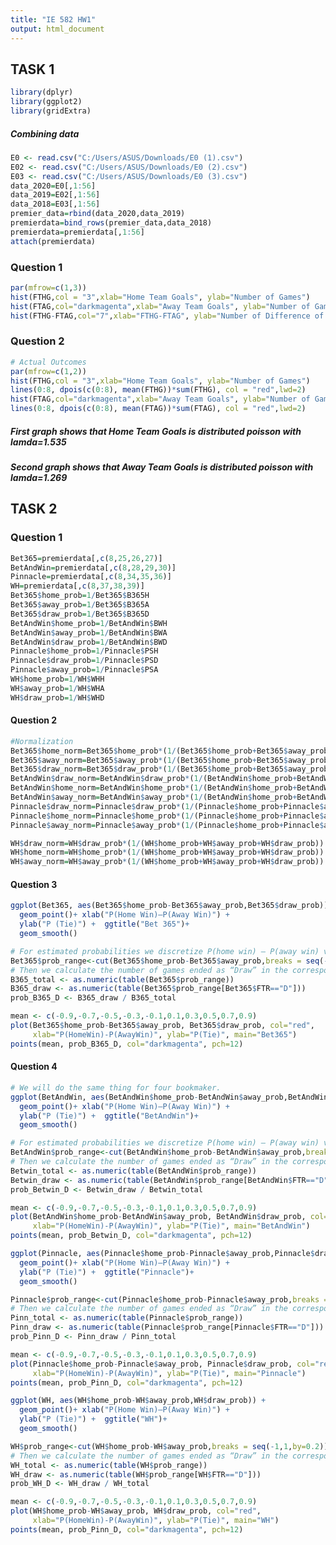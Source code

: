 ```yaml
---
title: "IE 582 HW1"
output: html_document
---
```


## TASK 1 
```r
library(dplyr)
library(ggplot2)
library(gridExtra)
```

##### Combining data

```r
E0 <- read.csv("C:/Users/ASUS/Downloads/E0 (1).csv")
E02 <- read.csv("C:/Users/ASUS/Downloads/E0 (2).csv")
E03 <- read.csv("C:/Users/ASUS/Downloads/E0 (3).csv")
data_2020=E0[,1:56]
data_2019=E02[,1:56]
data_2018=E03[,1:56]
premier_data=rbind(data_2020,data_2019)
premierdata=bind_rows(premier_data,data_2018)
premierdata=premierdata[,1:56]
attach(premierdata)
```

### Question 1

```r
par(mfrow=c(1,3))  
hist(FTHG,col = "3",xlab="Home Team Goals", ylab="Number of Games")
hist(FTAG,col="darkmagenta",xlab="Away Team Goals", ylab="Number of Games")
hist(FTHG-FTAG,col="7",xlab="FTHG-FTAG", ylab="Number of Difference of Teams")

```

### Question 2
```r
# Actual Outcomes 
par(mfrow=c(1,2))
hist(FTHG,col = "3",xlab="Home Team Goals", ylab="Number of Games")
lines(0:8, dpois(c(0:8), mean(FTHG))*sum(FTHG), col = "red",lwd=2)
hist(FTAG,col="darkmagenta",xlab="Away Team Goals", ylab="Number of Games")
lines(0:8, dpois(c(0:8), mean(FTAG))*sum(FTAG), col = "red",lwd=2)
```

##### First graph shows that Home Team Goals is distributed poisson with lamda=1.535
##### Second graph shows that Away Team Goals is distributed poisson with lamda=1.269

## TASK 2
### Question 1
```r
Bet365=premierdata[,c(8,25,26,27)]
BetAndWin=premierdata[,c(8,28,29,30)]
Pinnacle=premierdata[,c(8,34,35,36)]
WH=premierdata[,c(8,37,38,39)]
Bet365$home_prob=1/Bet365$B365H
Bet365$away_prob=1/Bet365$B365A
Bet365$draw_prob=1/Bet365$B365D
BetAndWin$home_prob=1/BetAndWin$BWH
BetAndWin$away_prob=1/BetAndWin$BWA
BetAndWin$draw_prob=1/BetAndWin$BWD
Pinnacle$home_prob=1/Pinnacle$PSH
Pinnacle$draw_prob=1/Pinnacle$PSD
Pinnacle$away_prob=1/Pinnacle$PSA
WH$home_prob=1/WH$WHH
WH$away_prob=1/WH$WHA
WH$draw_prob=1/WH$WHD

```

#### Question 2
```r
#Normalization
Bet365$home_norm=Bet365$home_prob*(1/(Bet365$home_prob+Bet365$away_prob+Bet365$draw_prob))
Bet365$away_norm=Bet365$away_prob*(1/(Bet365$home_prob+Bet365$away_prob+Bet365$draw_prob))
Bet365$draw_norm=Bet365$draw_prob*(1/(Bet365$home_prob+Bet365$away_prob+Bet365$draw_prob))
BetAndWin$draw_norm=BetAndWin$draw_prob*(1/(BetAndWin$home_prob+BetAndWin$away_prob+BetAndWin$draw_prob))
BetAndWin$home_norm=BetAndWin$home_prob*(1/(BetAndWin$home_prob+BetAndWin$away_prob+BetAndWin$draw_prob))
BetAndWin$away_norm=BetAndWin$away_prob*(1/(BetAndWin$home_prob+BetAndWin$away_prob+BetAndWin$draw_prob))
Pinnacle$draw_norm=Pinnacle$draw_prob*(1/(Pinnacle$home_prob+Pinnacle$away_prob+Pinnacle$draw_prob))
Pinnacle$home_norm=Pinnacle$home_prob*(1/(Pinnacle$home_prob+Pinnacle$away_prob+Pinnacle$draw_prob))
Pinnacle$away_norm=Pinnacle$away_prob*(1/(Pinnacle$home_prob+Pinnacle$away_prob+Pinnacle$draw_prob))

WH$draw_norm=WH$draw_prob*(1/(WH$home_prob+WH$away_prob+WH$draw_prob))
WH$home_norm=WH$home_prob*(1/(WH$home_prob+WH$away_prob+WH$draw_prob))
WH$away_norm=WH$away_prob*(1/(WH$home_prob+WH$away_prob+WH$draw_prob))

```

#### Question 3
```r

ggplot(Bet365, aes(Bet365$home_prob-Bet365$away_prob,Bet365$draw_prob)) + 
  geom_point()+ xlab("P(Home Win)–P(Away Win)") + 
  ylab("P (Tie)") +  ggtitle("Bet 365")+
  geom_smooth()

```

```r
# For estimated probabilities we discretize P(home win) – P(away win) values into bins (-1,-0.8], (-0.8, -0.6], …, (0.8,1]).
Bet365$prob_range<-cut(Bet365$home_prob-Bet365$away_prob,breaks = seq(-1,1,by=0.2))
# Then we calculate the number of games ended as “Draw” in the corresponding bin.
B365_total <- as.numeric(table(Bet365$prob_range))
B365_draw <- as.numeric(table(Bet365$prob_range[Bet365$FTR=="D"]))
prob_B365_D <- B365_draw / B365_total

mean <- c(-0.9,-0.7,-0.5,-0.3,-0.1,0.1,0.3,0.5,0.7,0.9)
plot(Bet365$home_prob-Bet365$away_prob, Bet365$draw_prob, col="red", 
     xlab="P(HomeWin)-P(AwayWin)", ylab="P(Tie)", main="Bet365")
points(mean, prob_B365_D, col="darkmagenta", pch=12)
```

#### Question 4 

```r
# We will do the same thing for four bookmaker.
ggplot(BetAndWin, aes(BetAndWin$home_prob-BetAndWin$away_prob,BetAndWin$draw_prob)) + 
  geom_point()+ xlab("P(Home Win)–P(Away Win)") + 
  ylab("P (Tie)") +  ggtitle("BetAndWin")+
  geom_smooth()

```

```r
# For estimated probabilities we discretize P(home win) – P(away win) values into bins (-1,-0.8], (-0.8, -0.6], …, (0.8,1]).
BetAndWin$prob_range<-cut(BetAndWin$home_prob-BetAndWin$away_prob,breaks = seq(-1,1,by=0.2))
# Then we calculate the number of games ended as “Draw” in the corresponding bin.
Betwin_total <- as.numeric(table(BetAndWin$prob_range))
Betwin_draw <- as.numeric(table(BetAndWin$prob_range[BetAndWin$FTR=="D"]))
prob_Betwin_D <- Betwin_draw / Betwin_total

mean <- c(-0.9,-0.7,-0.5,-0.3,-0.1,0.1,0.3,0.5,0.7,0.9)
plot(BetAndWin$home_prob-BetAndWin$away_prob, BetAndWin$draw_prob, col="red", 
     xlab="P(HomeWin)-P(AwayWin)", ylab="P(Tie)", main="BetAndWin")
points(mean, prob_Betwin_D, col="darkmagenta", pch=12)

```

```r
ggplot(Pinnacle, aes(Pinnacle$home_prob-Pinnacle$away_prob,Pinnacle$draw_prob)) + 
  geom_point()+ xlab("P(Home Win)–P(Away Win)") + 
  ylab("P (Tie)") +  ggtitle("Pinnacle")+
  geom_smooth()
```

```r
Pinnacle$prob_range<-cut(Pinnacle$home_prob-Pinnacle$away_prob,breaks = seq(-1,1,by=0.2))
# Then we calculate the number of games ended as “Draw” in the corresponding bin.
Pinn_total <- as.numeric(table(Pinnacle$prob_range))
Pinn_draw <- as.numeric(table(Pinnacle$prob_range[Pinnacle$FTR=="D"]))
prob_Pinn_D <- Pinn_draw / Pinn_total

mean <- c(-0.9,-0.7,-0.5,-0.3,-0.1,0.1,0.3,0.5,0.7,0.9)
plot(Pinnacle$home_prob-Pinnacle$away_prob, Pinnacle$draw_prob, col="red", 
     xlab="P(HomeWin)-P(AwayWin)", ylab="P(Tie)", main="Pinnacle")
points(mean, prob_Pinn_D, col="darkmagenta", pch=12)

```

```r
ggplot(WH, aes(WH$home_prob-WH$away_prob,WH$draw_prob)) + 
  geom_point()+ xlab("P(Home Win)–P(Away Win)") + 
  ylab("P (Tie)") +  ggtitle("WH")+
  geom_smooth()
```
```r
WH$prob_range<-cut(WH$home_prob-WH$away_prob,breaks = seq(-1,1,by=0.2))
# Then we calculate the number of games ended as “Draw” in the corresponding bin.
WH_total <- as.numeric(table(WH$prob_range))
WH_draw <- as.numeric(table(WH$prob_range[WH$FTR=="D"]))
prob_WH_D <- WH_draw / WH_total

mean <- c(-0.9,-0.7,-0.5,-0.3,-0.1,0.1,0.3,0.5,0.7,0.9)
plot(WH$home_prob-WH$away_prob, WH$draw_prob, col="red", 
     xlab="P(HomeWin)-P(AwayWin)", ylab="P(Tie)", main="WH")
points(mean, prob_Pinn_D, col="darkmagenta", pch=12)

```

